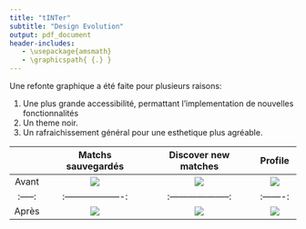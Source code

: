 ```yaml
--- 
title: "tINTer"
subtitle: "Design Evolution"
output: pdf_document 
header-includes:
   - \usepackage{amsmath}
   - \graphicspath{ {.} }
---
```


Une refonte graphique a été faite pour plusieurs raisons:

1. Une plus grande accessibilité, permattant l'implementation de nouvelles fonctionnalités
1. Un theme noir.
1. Un rafraichissement général pour une esthetique plus agréable.

|       | Matchs sauvegardés | Discover new matches | Profile |
|:-----:|:-------------------:|:--------------------:|:-------:|
| Avant |![](../../Design/Matchs.png)|![](../../Design/Matchs.png)|![](../../Design/Matchs.png)|
|:-----:|:-------------------:|:--------------------:|:-------:|
| Après |![](../../Design/Matchs.png)|![](../../Design/Discover.png)|![](../../Design/Profile.png)|